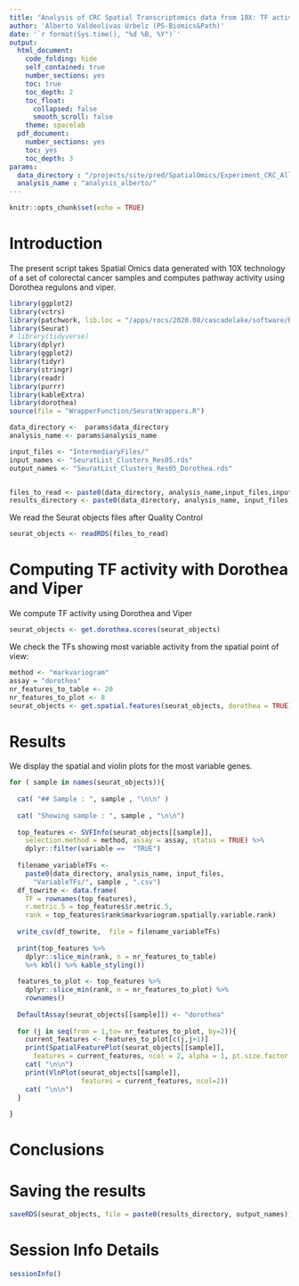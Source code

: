 ```yaml
---
title: "Analysis of CRC Spatial Transcriptomics data from 10X: TF activity using Viper and Dorothea"
author: 'Alberto Valdeolivas Urbelz (PS-Biomics&Path)'
date: '`r format(Sys.time(), "%d %B, %Y")`'
output:
  html_document:
    code_folding: hide
    self_contained: true
    number_sections: yes
    toc: true
    toc_depth: 2
    toc_float:
      collapsed: false
      smooth_scroll: false
    theme: spacelab
  pdf_document:
    number_sections: yes
    toc: yes
    toc_depth: 3
params:
  data_directory : "/projects/site/pred/SpatialOmics/Experiment_CRC_AllSamples/"
  analysis_name : "analysis_alberto/"
---
```


```r
knitr::opts_chunk$set(echo = TRUE)
```

# Introduction

The present script takes Spatial Omics data generated with 10X technology
of a set of colorectal cancer samples and computes pathway activity using 
Dorothea regulons and viper.  

```r
library(ggplot2)
library(vctrs)
library(patchwork, lib.loc = "/apps/rocs/2020.08/cascadelake/software/R/4.1.2-foss-2020a/lib64/R/library")
library(Seurat)
# library(tidyverse)
library(dplyr)
library(ggplot2)
library(tidyr)
library(stringr)
library(readr)
library(purrr)
library(kableExtra)
library(dorothea)
source(file = "WrapperFunction/SeuratWrappers.R")

data_directory <-  params$data_directory
analysis_name <- params$analysis_name

input_files <- "IntermediaryFiles/"
input_names <- "SeuratList_Clusters_Res05.rds"
output_names <- "SeuratList_Clusters_Res05_Dorothea.rds"


files_to_read <- paste0(data_directory, analysis_name,input_files,input_names)
results_directory <- paste0(data_directory, analysis_name, input_files)
```


We read the Seurat objects files after Quality Control

```r
seurat_objects <- readRDS(files_to_read)
```

# Computing TF activity with Dorothea and Viper

We compute TF activity using Dorothea and Viper

```r
seurat_objects <- get.dorothea.scores(seurat_objects)
```

We check the TFs showing most variable activity from the spatial point of view:

```r
method <- "markvariogram"
assay = "dorothea"
nr_features_to_table <- 20
nr_features_to_plot <- 8
seurat_objects <- get.spatial.features(seurat_objects, dorothea = TRUE)
```

# Results {.tabset}

We display the spatial and violin plots for the most variable genes.

```r
for ( sample in names(seurat_objects)){
  
  cat( "## Sample : ", sample , "\n\n" )
  
  cat( "Showing sample : ", sample , "\n\n")
  
  top_features <- SVFInfo(seurat_objects[[sample]], 
    selection.method = method, assay = assay, status = TRUE) %>%
    dplyr::filter(variable ==  "TRUE") 
  
  filename_variableTFs <- 
    paste0(data_directory, analysis_name, input_files, 
      "VariableTFs/", sample , ".csv")
  df_towrite <- data.frame(
    TF = rownames(top_features), 
    r.metric.5 = top_features$r.metric.5,
    rank = top_features$rank$markvariogram.spatially.variable.rank)
  
  write_csv(df_towrite,  file = filename_variableTFs)
  
  print(top_features %>%
    dplyr::slice_min(rank, n = nr_features_to_table) 
    %>% kbl() %>% kable_styling())
  
  features_to_plot <- top_features %>% 
    dplyr::slice_min(rank, n = nr_features_to_plot) %>% 
    rownames()
  
  DefaultAssay(seurat_objects[[sample]]) <- "dorothea"
    
  for (j in seq(from = 1,to= nr_features_to_plot, by=2)){
    current_features <- features_to_plot[c(j,j+1)]
    print(SpatialFeaturePlot(seurat_objects[[sample]], 
      features = current_features, ncol = 2, alpha = 1, pt.size.factor = 1.8))  
    cat( "\n\n")
    print(VlnPlot(seurat_objects[[sample]], 
                  features = current_features, ncol=2))
    cat( "\n\n")
  }
    
}
```


# Conclusions

# Saving the results

```r
saveRDS(seurat_objects, file = paste0(results_directory, output_names))
```

# Session Info Details

```r
sessionInfo()
```
